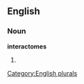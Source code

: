 ==English==

===Noun===
'''interactomes'''

# {{plural of|[[interactome]]}}

[[Category:English plurals]]